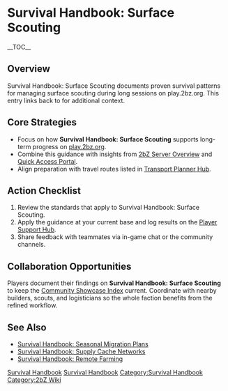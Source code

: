 {{Short description|Survival Handbook: Surface Scouting documents proven survival patterns for managing surface scouting during long sessions on play}}
= Survival Handbook: Surface Scouting =
{{2bZ Navbox}}
__TOC__

== Overview ==
Survival Handbook: Surface Scouting documents proven survival patterns for managing
surface scouting during long sessions on play.2bz.org. This entry links back to
[[Category:Survival Handbook|Survival Handbook]] for additional context.

== Core Strategies ==
* Focus on how '''Survival Handbook: Surface Scouting''' supports long-term progress on [[play.2bz.org]].
* Combine this guidance with insights from [[2bZ Server Overview]] and [[Quick Access Portal]].
* Align preparation with travel routes listed in [[Transport Planner Hub]].

== Action Checklist ==
# Review the [[Category:Survival Handbook|Survival Handbook]] standards that apply to Survival Handbook: Surface Scouting.
# Apply the guidance at your current base and log results on the [[Player Support Hub]].
# Share feedback with teammates via in-game chat or the community channels.

== Collaboration Opportunities ==
Players document their findings on '''Survival Handbook: Surface Scouting''' to keep the
[[Community Showcase Index]] current. Coordinate with nearby builders, scouts, and
logisticians so the whole faction benefits from the refined workflow.

== See Also ==
* [[Survival Handbook: Seasonal Migration Plans]]
* [[Survival Handbook: Supply Cache Networks]]
* [[Survival Handbook: Remote Farming]]

[[Category:Survival Handbook]]
[[Category:2bZ Wiki]]
